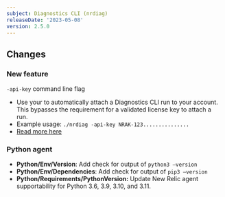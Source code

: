 ```yaml
---
subject: Diagnostics CLI (nrdiag)
releaseDate: '2023-05-08'
version: 2.5.0
---
```


## Changes
### New feature
`-api-key` command line flag
  * Use your <InlinePopover type="userKey" /> to automatically attach a Diagnostics CLI run to your account. This bypasses the requirement for a validated license key to attach a run.
  * Example usage: `./nrdiag -api-key NRAK-123...............`
  * [Read more here](/docs/new-relic-solutions/solve-common-issues/diagnostics-cli-nrdiag/run-diagnostics-cli-nrdiag/#automatic-api)

### Python agent
- **Python/Env/Version**: Add check for output of `python3 –version`
- **Python/Env/Dependencies**: Add check for output of `pip3 –version`
- **Python/Requirements/PythonVersion:** Update New Relic agent supportability for Python 3.6, 3.9, 3.10, and 3.11.
